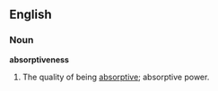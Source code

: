 ==English==

===Noun===
'''absorptiveness'''

#The quality of being [[absorptive]]; absorptive power.